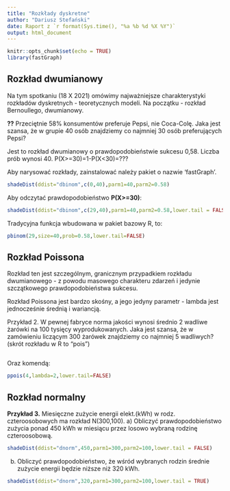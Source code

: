 ---
title: "Rozkłady dyskretne"
author: "Dariusz Stefański"
date: Raport z `r format(Sys.time(), "%a %b %d %X %Y")`
output: html_document
---

```{r ustawienia, include=FALSE}
knitr::opts_chunk$set(echo = TRUE)
library(fastGraph)
```

## Rozkład dwumianowy

Na tym spotkaniu (18 X 2021) omówimy najważniejsze charakterystyki rozkładów dyskretnych - teoretycznych modeli. Na początku - rozkład Bernoullego, dwumianowy.

**??** Przeciętnie 58% konsumentów preferuje Pepsi, nie Coca-Colę. Jaka jest szansa, że w grupie 40 osób znajdziemy co najmniej 30 osób preferujących Pepsi?

Jest to rozkład dwumianowy o prawdopodobieństwie sukcesu 0,58. Liczba prób wynosi 40. P(X>=30)=1-P(X\<30)=???

Aby narysować rozkłady, zainstalować należy pakiet o nazwie 'fastGraph'.

```{r}
shadeDist(ddist="dbinom",c(0,40),parm1=40,parm2=0.58)
```

Aby odczytać prawdopodobieństwo **P(X>=30)**:

```{r}
shadeDist(ddist="dbinom",c(29,40),parm1=40,parm2=0.58,lower.tail = FALSE)
```

Tradycyjna funkcja wbudowana w pakiet bazowy R, to:

```{r}
pbinom(29,size=40,prob=0.58,lower.tail=FALSE)
```

## Rozkład Poissona

Rozkład ten jest szczególnym, granicznym przypadkiem rozkładu dwumianowego - z powodu masowego charakteru zdarzeń i jedynie szczątkowego prawdopodobieństwa sukcesu.

Rozkład Poissona jest bardzo skośny, a jego jedyny parametr - lambda jest jednocześnie średnią i wariancją.

Przykład 2. W pewnej fabryce norma jakości wynosi średnio 2 wadliwe żarówki na 100 tysięcy wyprodukowanych. Jaka jest szansa, że w zamówieniu liczącym 300 żarówek znajdziemy co najmniej 5 wadliwych? (skrót rozkładu w R to "pois")

```{r}

```

Oraz komendą:

```{r}
ppois(4,lambda=2,lower.tail=FALSE)
```

## Rozkład normalny

**Przykład 3.** Miesięczne zużycie energii elekt.(kWh) w rodz. czteroosobowych ma rozkład N(300,100).
a) Obliczyć prawdopodobieństwo zużycia ponad 450 kWh w miesiącu przez losowo wybraną
rodzinę czteroosobową.

```{r}
shadeDist(ddist="dnorm",450,parm1=300,parm2=100,lower.tail = FALSE)
```

b) Obliczyć prawdopodobieństwo, że wśród wybranych rodzin średnie zużycie
energii będzie niższe niż 320 kWh.

```{r}
shadeDist(ddist="dnorm",320,parm1=300,parm2=100,lower.tail = TRUE)
```

